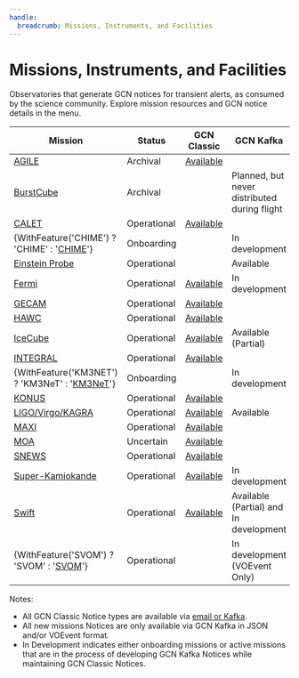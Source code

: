 ```yaml
---
handle:
  breadcrumb: Missions, Instruments, and Facilities
---
```



# Missions, Instruments, and Facilities

Observatories that generate GCN notices for transient alerts, as consumed by the science community. Explore mission resources and GCN notice details in the menu.

| Mission                                                          | Status      | GCN Classic                                                                 | GCN Kafka                                    |
| ---------------------------------------------------------------- | ----------- | --------------------------------------------------------------------------- | -------------------------------------------- |
| [AGILE](missions/agile)                                          | Archival    | [Available](https://gcn.gsfc.nasa.gov/agile_grbs.html)                      |                                              |
| [BurstCube](missions/burstcube)                                  | Archival    |                                                                             | Planned, but never distributed during flight |
| [CALET](missions/calet)                                          | Operational | [Available](https://gcn.gsfc.nasa.gov/calet_triggers.html)                  |                                              |
| {WithFeature('CHIME') ? 'CHIME' : '[CHIME](missions/chime)'}     | Onboarding  |                                                                             | In development                               |
| [Einstein Probe](missions/ep)                                    | Operational |                                                                             | Available                                    |
| [Fermi](missions/fermi)                                          | Operational | [Available](https://gcn.gsfc.nasa.gov/fermi_grbs.html)                      | In development                               |
| [GECAM](missions/gecam)                                          | Operational | [Available](https://gcn.gsfc.nasa.gov/gecam_events.html)                    |                                              |
| [HAWC](missions/hawc)                                            | Operational | [Available](https://gcn.gsfc.nasa.gov/amon_hawc_events.html)                |                                              |
| [IceCube](missions/icecube)                                      | Operational | [Available](https://gcn.gsfc.nasa.gov/amon_icecube_gold_bronze_events.html) | Available (Partial)                          |
| [INTEGRAL](missions/integral)                                    | Operational | [Available](https://gcn.gsfc.nasa.gov/integral_spiacs.html)                 |                                              |
| {WithFeature('KM3NET') ? 'KM3NeT' : '[KM3NeT](missions/km3net)'} | Onboarding  |                                                                             | In development                               |
| [KONUS](missions/konus)                                          | Operational | [Available](https://gcn.gsfc.nasa.gov/konus_grbs.html)                      |                                              |
| [LIGO/Virgo/KAGRA](missions/lvk)                                 | Operational | [Available](https://gcn.gsfc.nasa.gov/lvc_events.html)                      | Available                                    |
| [MAXI](missions/maxi)                                            | Operational | [Available](https://gcn.gsfc.nasa.gov/maxi_grbs.html)                       |                                              |
| [MOA](missions/moa)                                              | Uncertain   | [Available](https://gcn.gsfc.nasa.gov/moa_events.html)                      |                                              |
| [SNEWS](missions/snews)                                          | Operational | [Available](https://gcn.gsfc.nasa.gov/snews_trans.html)                     |                                              |
| [Super-Kamiokande](missions/sksn)                                | Operational | [Available](https://gcn.gsfc.nasa.gov/sk_sn_events.html)                    | In development                               |
| [Swift](missions/swift)                                          | Operational | [Available](https://gcn.gsfc.nasa.gov/swift_grbs.html)                      | Available (Partial) and In development       |
| {WithFeature('SVOM') ? 'SVOM' : '[SVOM](missions/svom)'}         | Operational |                                                                             | In development (VOEvent Only)                |

Notes:

- All GCN Classic Notice types are available via [email or Kafka](docs/notices/consuming).
- All new missions Notices are only available via GCN Kafka in JSON and/or VOEvent format.
- In Development indicates either onboarding missions or active missions that are in the process of developing GCN Kafka Notices while maintaining GCN Classic Notices.
